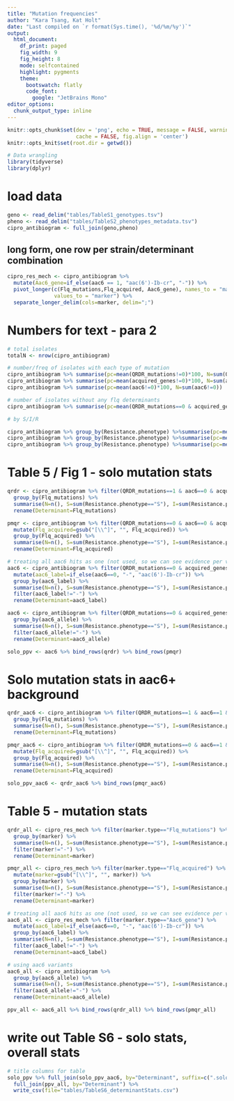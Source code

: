 ```yaml
---
title: "Mutation frequencies"
author: "Kara Tsang, Kat Holt"
date: "Last compiled on `r format(Sys.time(), '%d/%m/%y')`"
output: 
  html_document: 
    df_print: paged
    fig_width: 9
    fig_height: 8
    mode: selfcontained
    highlight: pygments
    theme: 
      bootswatch: flatly
      code_font:
        google: "JetBrains Mono"
editor_options: 
  chunk_output_type: inline
---
```


```{=html}
<style type="text/css">
.main-container {
  max-width: 1600px !important;
  margin-left: auto;
  margin-right: auto;
}
</style>
```

```r
knitr::opts_chunk$set(dev = 'png', echo = TRUE, message = FALSE, warning = FALSE,
                      cache = FALSE, fig.align = 'center')
knitr::opts_knit$set(root.dir = getwd())

# Data wrangling
library(tidyverse)
library(dplyr)
```

# load data
``` r
geno <- read_delim("tables/TableS1_genotypes.tsv")
pheno <- read_delim("tables/TableS2_phenotypes_metadata.tsv")
cipro_antibiogram <- full_join(geno,pheno)

```


## long form, one row per strain/determinant combination
``` r
cipro_res_mech <- cipro_antibiogram %>%
  mutate(Aac6_gene=if_else(aac6 == 1, "aac(6')-Ib-cr", "-")) %>%
  pivot_longer(c(Flq_mutations,Flq_acquired, Aac6_gene), names_to = "marker.type", 
               values_to = "marker") %>%
  separate_longer_delim(cols=marker, delim=";")
```

# Numbers for text - para 2
``` r
# total isolates
totalN <- nrow(cipro_antibiogram)

# number/freq of isolates with each type of mutation
cipro_antibiogram %>% summarise(pc=mean(QRDR_mutations!=0)*100, N=sum(QRDR_mutations!=0))
cipro_antibiogram %>% summarise(pc=mean(acquired_genes!=0)*100, N=sum(acquired_genes!=0))
cipro_antibiogram %>% summarise(pc=mean(aac6!=0)*100, N=sum(aac6!=0))

# number of isolates without any flq determinants
cipro_antibiogram %>% summarise(pc=mean(QRDR_mutations==0 & acquired_genes==0 &aac6==0)*100, N=sum(QRDR_mutations==0 & acquired_genes==0 &aac6==0))

# by S/I/R

cipro_antibiogram %>% group_by(Resistance.phenotype) %>%summarise(pc=mean(QRDR_mutations!=0)*100, N=sum(QRDR_mutations!=0))
cipro_antibiogram %>% group_by(Resistance.phenotype) %>%summarise(pc=mean(acquired_genes!=0)*100, N=sum(acquired_genes!=0))
cipro_antibiogram %>% group_by(Resistance.phenotype) %>%summarise(pc=mean(aac6!=0)*100, N=sum(aac6!=0))

```

# Table 5 / Fig 1 - solo mutation stats
``` r
qrdr <- cipro_antibiogram %>% filter(QRDR_mutations==1 & aac6==0 & acquired_genes==0) %>% 
  group_by(Flq_mutations) %>% 
  summarise(N=n(), S=sum(Resistance.phenotype=="S"), I=sum(Resistance.phenotype=="I"), R=sum(resistant), NWT=sum(nonWT_binary), R_PPV=mean(resistant), NWT_PPV=mean(nonWT_binary)) %>%
  rename(Determinant=Flq_mutations)

pmqr <- cipro_antibiogram %>% filter(QRDR_mutations==0 & aac6==0 & acquired_genes==1) %>% 
  mutate(Flq_acquired=gsub("[\\^]", "", Flq_acquired)) %>%
  group_by(Flq_acquired) %>% 
  summarise(N=n(), S=sum(Resistance.phenotype=="S"), I=sum(Resistance.phenotype=="I"), R=sum(resistant), NWT=sum(nonWT_binary), R_PPV=mean(resistant), NWT_PPV=mean(nonWT_binary)) %>%
  rename(Determinant=Flq_acquired)

# treating all aac6 hits as one (not used, so we can see evidence per variant)
aac6 <- cipro_antibiogram %>% filter(QRDR_mutations==0 & acquired_genes==0) %>% 
  mutate(aac6_label=if_else(aac6==0, "-", "aac(6')-Ib-cr")) %>%
  group_by(aac6_label) %>% 
  summarise(N=n(), S=sum(Resistance.phenotype=="S"), I=sum(Resistance.phenotype=="I"), R=sum(resistant), NWT=sum(nonWT_binary), R_PPV=mean(resistant), NWT_PPV=mean(nonWT_binary)) %>%
  filter(aac6_label!="-") %>%
  rename(Determinant=aac6_label)

aac6 <- cipro_antibiogram %>% filter(QRDR_mutations==0 & acquired_genes==0 & aac6==1) %>% 
  group_by(aac6_allele) %>% 
  summarise(N=n(), S=sum(Resistance.phenotype=="S"), I=sum(Resistance.phenotype=="I"), R=sum(resistant), NWT=sum(nonWT_binary), R_PPV=mean(resistant), NWT_PPV=mean(nonWT_binary)) %>%
  filter(aac6_allele!="-") %>%
  rename(Determinant=aac6_allele)

solo_ppv <- aac6 %>% bind_rows(qrdr) %>% bind_rows(pmqr)
```

# Solo mutation stats in aac6+ background
``` r
qrdr_aac6 <- cipro_antibiogram %>% filter(QRDR_mutations==1 & aac6==1 & acquired_genes==0) %>% 
  group_by(Flq_mutations) %>% 
  summarise(N=n(), S=sum(Resistance.phenotype=="S"), I=sum(Resistance.phenotype=="I"), R=sum(resistant), NWT=sum(nonWT_binary), R_PPV=mean(resistant), NWT_PPV=mean(nonWT_binary)) %>%
  rename(Determinant=Flq_mutations)

pmqr_aac6 <- cipro_antibiogram %>% filter(QRDR_mutations==0 & aac6==1 & acquired_genes==1) %>% 
  mutate(Flq_acquired=gsub("[\\^]", "", Flq_acquired)) %>%
  group_by(Flq_acquired) %>% 
  summarise(N=n(), S=sum(Resistance.phenotype=="S"), I=sum(Resistance.phenotype=="I"), R=sum(resistant), NWT=sum(nonWT_binary), R_PPV=mean(resistant), NWT_PPV=mean(nonWT_binary)) %>%
  rename(Determinant=Flq_acquired)

solo_ppv_aac6 <- qrdr_aac6 %>% bind_rows(pmqr_aac6)
```


# Table 5 - mutation stats
``` r
qrdr_all <- cipro_res_mech %>% filter(marker.type=="Flq_mutations") %>%
  group_by(marker) %>% 
  summarise(N=n(), S=sum(Resistance.phenotype=="S"), I=sum(Resistance.phenotype=="I"), R=sum(resistant), NWT=sum(nonWT_binary), R_PPV=mean(resistant), NWT_PPV=mean(nonWT_binary)) %>%
  filter(marker!="-") %>%
  rename(Determinant=marker)

pmqr_all <- cipro_res_mech %>% filter(marker.type=="Flq_acquired") %>%
  mutate(marker=gsub("[\\^]", "", marker)) %>%
  group_by(marker) %>% 
  summarise(N=n(), S=sum(Resistance.phenotype=="S"), I=sum(Resistance.phenotype=="I"), R=sum(resistant), NWT=sum(nonWT_binary), R_PPV=mean(resistant), NWT_PPV=mean(nonWT_binary)) %>%
  filter(marker!="-") %>%
  rename(Determinant=marker)

# treating all aac6 hits as one (not used, so we can see evidence per variant)
aac6_all <- cipro_res_mech %>% filter(marker.type=="Aac6_gene") %>%
  mutate(aac6_label=if_else(aac6==0, "-", "aac(6')-Ib-cr")) %>%
  group_by(aac6_label) %>% 
  summarise(N=n(), S=sum(Resistance.phenotype=="S"), I=sum(Resistance.phenotype=="I"), R=sum(resistant), NWT=sum(nonWT_binary), R_PPV=mean(resistant), NWT_PPV=mean(nonWT_binary)) %>%
  filter(aac6_label!="-") %>%
  rename(Determinant=aac6_label)

# using aac6 variants
aac6_all <- cipro_antibiogram %>%
  group_by(aac6_allele) %>% 
  summarise(N=n(), S=sum(Resistance.phenotype=="S"), I=sum(Resistance.phenotype=="I"), R=sum(resistant), NWT=sum(nonWT_binary), R_PPV=mean(resistant), NWT_PPV=mean(nonWT_binary)) %>%
  filter(aac6_allele!="-") %>%
  rename(Determinant=aac6_allele)

ppv_all <- aac6_all %>% bind_rows(qrdr_all) %>% bind_rows(pmqr_all)
```

# write out Table S6 - solo stats, overall stats
``` r
# title columns for table
solo_ppv %>% full_join(solo_ppv_aac6, by="Determinant", suffix=c(".solo", ".soloAac6")) %>% 
  full_join(ppv_all, by="Determinant") %>%
  write_csv(file="tables/TableS6_determinantStats.csv")
```
